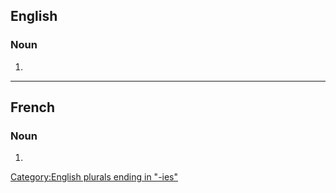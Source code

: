 ==English==

===Noun===
{{head|en|noun form}}

# {{plural of|en|sacristy}}

[[Category:English plurals ending in "-ies"]]

----

==French==

===Noun===
{{head|fr|noun plural form|g=f}}

# {{plural of|fr|sacristie}}